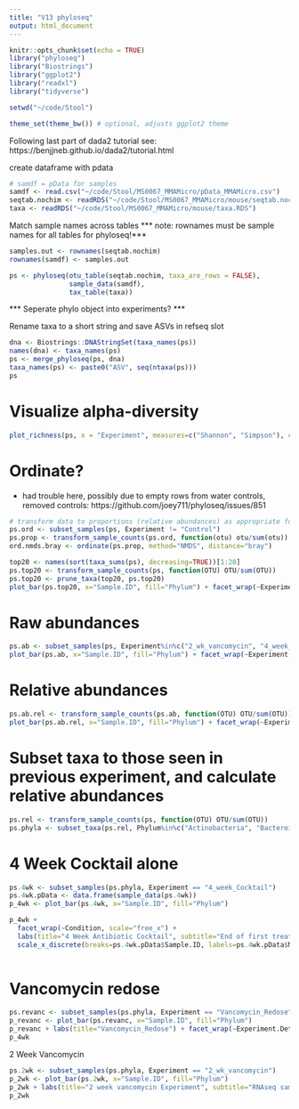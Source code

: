 ```yaml
---
title: "V13 phyloseq"
output: html_document
---
```


```r
knitr::opts_chunk$set(echo = TRUE)
library("phyloseq")
library("Biostrings")
library("ggplot2")
library("readxl")
library("tidyverse")

setwd("~/code/Stool")

theme_set(theme_bw()) # optional, adjusts ggplot2 theme
```

Following last part of dada2 tutorial see:
https://benjjneb.github.io/dada2/tutorial.html

create dataframe with pdata
```r
# samdf = pData for samples
samdf <- read.csv("~/code/Stool/MS0067_MMAMicro/pData_MMAMicro.csv")
seqtab.nochim <- readRDS("~/code/Stool/MS0067_MMAMicro/mouse/seqtab.nochim.RDS")
taxa <- readRDS("~/code/Stool/MS0067_MMAMicro/mouse/taxa.RDS")
```

Match sample names across tables
*** note: rownames must be sample names for all tables for phyloseq!***
```r
samples.out <- rownames(seqtab.nochim)
rownames(samdf) <- samples.out
```



```r
ps <- phyloseq(otu_table(seqtab.nochim, taxa_are_rows = FALSE),
               sample_data(samdf),
               tax_table(taxa))
```

*** Seperate phylo object into experiments? ***


Rename taxa to a short string and save ASVs in refseq slot
```r
dna <- Biostrings::DNAStringSet(taxa_names(ps))
names(dna) <- taxa_names(ps)
ps <- merge_phyloseq(ps, dna)
taxa_names(ps) <- paste0("ASV", seq(ntaxa(ps)))
ps
```



# Visualize alpha-diversity
```r
plot_richness(ps, x = "Experiment", measures=c("Shannon", "Simpson"), color="Experiment.Details")
```

# Ordinate?
- had trouble here, possibly due to empty rows from water controls, removed controls: https://github.com/joey711/phyloseq/issues/851

```r
# transform data to proportions (relative abundances) as appropriate for Bray-Curtis distances 
ps.ord <- subset_samples(ps, Experiment != "Control")
ps.prop <- transform_sample_counts(ps.ord, function(otu) otu/sum(otu))
ord.nmds.bray <- ordinate(ps.prop, method="NMDS", distance="bray")
```

```r

top20 <- names(sort(taxa_sums(ps), decreasing=TRUE))[1:20]
ps.top20 <- transform_sample_counts(ps, function(OTU) OTU/sum(OTU))
ps.top20 <- prune_taxa(top20, ps.top20)
plot_bar(ps.top20, x="Sample.ID", fill="Phylum") + facet_wrap(~Experiment, scale="free_x")
```

# Raw abundances
```r
ps.ab <- subset_samples(ps, Experiment%in%c("2_wk_vancomycin", "4_week_Cocktail", "Vancomycin_Redose"))
plot_bar(ps.ab, x="Sample.ID", fill="Phylum") + facet_wrap(~Experiment, scale="free_x")
```

# Relative abundances
```r
ps.ab.rel <- transform_sample_counts(ps.ab, function(OTU) OTU/sum(OTU))
plot_bar(ps.ab.rel, x="Sample.ID", fill="Phylum") + facet_wrap(~Experiment, scale="free_x")
```

# Subset taxa to those seen in previous experiment, and calculate relative abundances

```r
ps.rel <- transform_sample_counts(ps, function(OTU) OTU/sum(OTU))
ps.phyla <- subset_taxa(ps.rel, Phylum%in%c("Actinobacteria", "Bacteroidetes", "Firmicutes", "Proteobacteria", "Verrucomicrobia", "NA"))

```



# 4 Week Cocktail alone
```r
ps.4wk <- subset_samples(ps.phyla, Experiment == "4_week_Cocktail")
ps.4wk.pData <- data.frame(sample_data(ps.4wk))
p_4wk <- plot_bar(ps.4wk, x="Sample.ID", fill="Phylum")

```

```r
p_4wk + 
  facet_wrap(~Condition, scale="free_x") +
  labs(title="4 Week Antibiotic Cocktail", subtitle="End of first treatment week", x="Mouse ID") + 
  scale_x_discrete(breaks=ps.4wk.pData$Sample.ID, labels=ps.4wk.pData$Mouse.ID)
  
```



# Vancomycin redose
```r
ps.revanc <- subset_samples(ps.phyla, Experiment == "Vancomycin_Redose")
p_revanc <- plot_bar(ps.revanc, x="Sample.ID", fill="Phylum")
p_revanc + labs(title="Vancomycin_Redose") + facet_wrap(~Experiment.Details, scale="free_x")
p_4wk
```

2 Week Vancomycin
```r
ps.2wk <- subset_samples(ps.phyla, Experiment == "2_wk_vancomycin")
p_2wk <- plot_bar(ps.2wk, x="Sample.ID", fill="Phylum")
p_2wk + labs(title="2 week vancomycin Experiment", subtitle="RNAseq samples") + facet_wrap(~Experiment.Details, scale="free_x")
p_2wk
```

